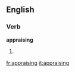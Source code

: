 ==English==

===Verb===
'''appraising'''

# {{present participle of|[[appraise]]}}

[[fr:appraising]]
[[it:appraising]]